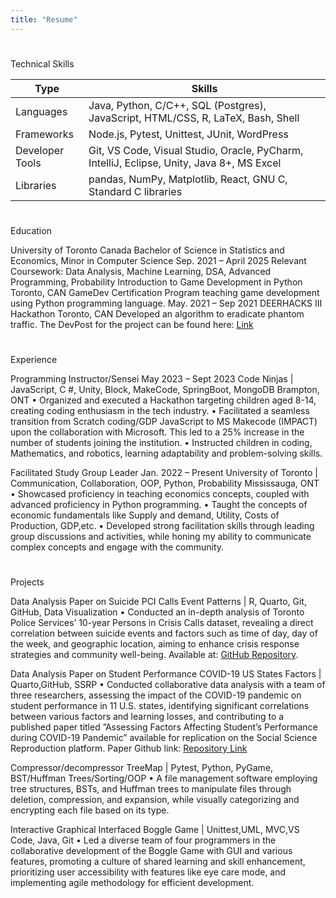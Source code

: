 ```yaml
---
title: "Resume"
---
```


# 
Technical Skills

| Type            | Skills                                                                                    |
|-----------------|-------------------------------------------------------|
| Languages       | Java, Python, C/C++, SQL (Postgres), JavaScript, HTML/CSS, R, LaTeX, Bash, Shell          |
| Frameworks      | Node.js, Pytest, Unittest, JUnit, WordPress                                               |
| Developer Tools | Git, VS Code, Visual Studio, Oracle, PyCharm, IntelliJ, Eclipse, Unity, Java 8+, MS Excel |
| Libraries       | pandas, NumPy, Matplotlib, React, GNU C, Standard C libraries                             |

# 
Education

University of Toronto Canada
Bachelor of Science in Statistics and Economics, Minor in Computer Science Sep. 2021 – April 2025
Relevant Coursework: Data Analysis, Machine Learning, DSA, Advanced Programming, Probability
Introduction to Game Development in Python Toronto, CAN
GameDev Certification Program teaching game development using Python programming language. May. 2021 – Sep 2021
DEERHACKS III Hackathon Toronto, CAN
Developed an algorithm to eradicate phantom traffic. The DevPost for the project can be found here: [Link](https://devpost.com/software/intelliflow-b8qcl7)

# 
Experience

Programming Instructor/Sensei May 2023 – Sept 2023
Code Ninjas \| JavaScript, C #, Unity, Block, MakeCode, SpringBoot, MongoDB Brampton, ONT
• Organized and executed a Hackathon targeting children aged 8-14, creating coding enthusiasm in the tech industry.
• Facilitated a seamless transition from Scratch coding/GDP JavaScript to MS Makecode (IMPACT) upon the
collaboration with Microsoft. This led to a 25% increase in the number of students joining the institution.
• Instructed children in coding, Mathematics, and robotics, learning adaptability and problem-solving skills.

Facilitated Study Group Leader Jan. 2022 – Present
University of Toronto \| Communication, Collaboration, OOP, Python, Probability Mississauga, ONT
• Showcased proficiency in teaching economics concepts, coupled with advanced proficiency in Python programming.
• Taught the concepts of economic fundamentals like Supply and demand, Utility, Costs of Production, GDP,etc.
• Developed strong facilitation skills through leading group discussions and activities, while honing my ability to
communicate complex concepts and engage with the community.

# 
Projects

Data Analysis Paper on Suicide PCI Calls Event Patterns \| R, Quarto, Git, GitHub, Data Visualization
• Conducted an in-depth analysis of Toronto Police Services’ 10-year Persons in Crisis Calls dataset, revealing a
direct correlation between suicide events and factors such as time of day, day of the week, and geographic location,
aiming to enhance crisis response strategies and community well-being. Available at: [GitHub Repository](https://github.com/vanshikav2/Data_Analysis_1).

Data Analysis Paper on Student Performance COVID-19 US States Factors \| Quarto,GitHub, SSRP
• Conducted collaborative data analysis with a team of three researchers, assessing the impact of the COVID-19
pandemic on student performance in 11 U.S. states, identifying significant correlations between various factors and
learning losses, and contributing to a published paper titled ”Assessing Factors Affecting Student’s Performance
during COVID-19 Pandemic” available for replication on the Social Science Reproduction platform. Paper Github
link: [Repository Link](https://github.com/shivankgoel003/Student-Performance-COVID-19-US-States-Factors.git)

Compressor/decompressor TreeMap \| Pytest, Python, PyGame, BST/Huffman Trees/Sorting/OOP
• A file management software employing tree structures, BSTs, and Huffman trees to manipulate files through
deletion, compression, and expansion, while visually categorizing and encrypting each file based on its type.

Interactive Graphical Interfaced Boggle Game \| Unittest,UML, MVC,VS Code, Java, Git
• Led a diverse team of four programmers in the collaborative development of the Boggle Game with GUI and
various features, promoting a culture of shared learning and skill enhancement, prioritizing user accessibility with
features like eye care mode, and implementing agile methodology for efficient development.

```r

```
